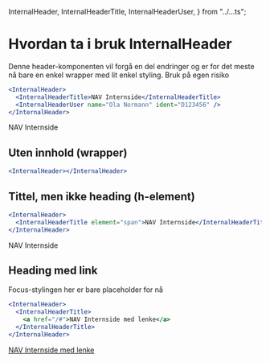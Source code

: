   InternalHeader,
  InternalHeaderTitle,
  InternalHeaderUser,
} from "../...ts";

<Meta title="ds-react/internal-header/intro" />

# Hvordan ta i bruk InternalHeader

Denne header-komponenten vil forgå en del endringer og er for det meste nå
bare en enkel wrapper med lit enkel styling. Bruk på egen risiko

```jsx
<InternalHeader>
  <InternalHeaderTitle>NAV Internside</InternalHeaderTitle>
  <InternalHeaderUser name="Ola Normann" ident="D123456" />
</InternalHeader>
```

<Canvas>
  <InternalHeader>
    <InternalHeaderTitle>NAV Internside</InternalHeaderTitle>
    <InternalHeaderUser name="Ola Normann" ident="D123456" />
  </InternalHeader>
</Canvas>

## Uten innhold (wrapper)

```jsx
<InternalHeader></InternalHeader>
```

<Canvas>
  <InternalHeader />
</Canvas>

## Tittel, men ikke heading (h-element)

```jsx
<InternalHeader>
  <InternalHeaderTitle element="span">NAV Internside</InternalHeaderTitle>
</InternalHeader>
```

<Canvas>
  <InternalHeader>
    <InternalHeaderTitle element="span">NAV Internside</InternalHeaderTitle>
  </InternalHeader>
</Canvas>

## Heading med link

Focus-stylingen her er bare placeholder for nå

```jsx
<InternalHeader>
  <InternalHeaderTitle>
    <a href="/#">NAV Internside med lenke</a>
  </InternalHeaderTitle>
</InternalHeader>
```

<Canvas>
  <InternalHeader>
    <InternalHeaderTitle>
      <a href="/#">NAV Internside med lenke</a>
    </InternalHeaderTitle>
  </InternalHeader>
</Canvas>
